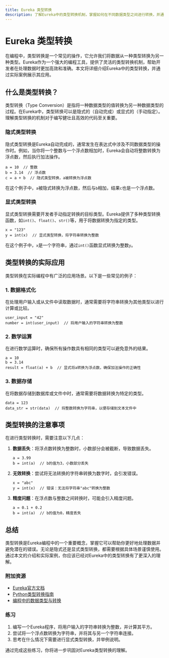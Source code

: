 ```yaml
---
title: Eureka 类型转换
description: 了解Eureka中的类型转换机制，掌握如何在不同数据类型之间进行转换，并通过实际案例加深理解。
---
```


# Eureka 类型转换

在编程中，类型转换是一个常见的操作，它允许我们将数据从一种类型转换为另一种类型。Eureka作为一个强大的编程工具，提供了灵活的类型转换机制，帮助开发者在处理数据时更加高效和准确。本文将详细介绍Eureka中的类型转换，并通过实际案例展示其应用。

## 什么是类型转换？

类型转换（Type Conversion）是指将一种数据类型的值转换为另一种数据类型的过程。在Eureka中，类型转换可以是隐式的（自动完成）或显式的（手动指定）。理解类型转换的机制对于编写健壮且高效的代码至关重要。

### 隐式类型转换

隐式类型转换是Eureka自动完成的，通常发生在表达式中涉及不同数据类型的操作时。例如，当你将一个整数与一个浮点数相加时，Eureka会自动将整数转换为浮点数，然后执行加法操作。

```eureka
a = 10  // 整数
b = 3.14  // 浮点数
c = a + b  // 隐式类型转换，a被转换为浮点数
```

在这个例子中，`a`被隐式转换为浮点数，然后与`b`相加，结果`c`也是一个浮点数。

### 显式类型转换

显式类型转换需要开发者手动指定转换的目标类型。Eureka提供了多种类型转换函数，如`int()`、`float()`、`str()`等，用于将数据转换为指定的类型。

```eureka
x = "123"
y = int(x)  // 显式类型转换，将字符串转换为整数
```

在这个例子中，`x`是一个字符串，通过`int()`函数显式转换为整数`y`。

## 类型转换的实际应用

类型转换在实际编程中有广泛的应用场景。以下是一些常见的例子：

### 1. 数据格式化

在处理用户输入或从文件中读取数据时，通常需要将字符串转换为其他类型以进行计算或比较。

```eureka
user_input = "42"
number = int(user_input)  // 将用户输入的字符串转换为整数
```

### 2. 数学运算

在进行数学运算时，确保所有操作数具有相同的类型可以避免意外的结果。

```eureka
a = 10
b = 3.14
result = float(a) + b  // 显式将a转换为浮点数，确保加法操作的正确性
```

### 3. 数据存储

在将数据存储到数据库或文件中时，通常需要将数据转换为特定的类型。

```eureka
data = 123
data_str = str(data)  // 将整数转换为字符串，以便存储到文本文件中
```

## 类型转换的注意事项

在进行类型转换时，需要注意以下几点：

1. **数据丢失**：将浮点数转换为整数时，小数部分会被截断，导致数据丢失。
   
   ```eureka
   a = 3.99
   b = int(a)  // b的值为3，小数部分丢失
   ```

2. **无效转换**：尝试将无法转换的字符串转换为数字时，会引发错误。

   ```eureka
   x = "abc"
   y = int(x)  // 错误：无法将字符串"abc"转换为整数
   ```

3. **精度问题**：在浮点数与整数之间转换时，可能会引入精度问题。

   ```eureka
   a = 0.1 + 0.2
   b = int(a)  // b的值为0，精度丢失
   ```

## 总结

类型转换是Eureka编程中的一个重要概念，掌握它可以帮助你更好地处理数据并避免潜在的错误。无论是隐式还是显式类型转换，都需要根据具体场景谨慎使用。通过本文的介绍和实际案例，你应该已经对Eureka中的类型转换有了更深入的理解。

### 附加资源

- [Eureka官方文档](https://eureka-docs.example.com)
- [Python类型转换指南](https://python-docs.example.com/type-conversion)
- [编程中的数据类型与转换](https://programming-concepts.example.com/data-types)

### 练习

1. 编写一个Eureka程序，将用户输入的字符串转换为整数，并计算其平方。
2. 尝试将一个浮点数转换为字符串，并将其与另一个字符串连接。
3. 思考在什么情况下需要进行显式类型转换，并举例说明。

通过完成这些练习，你将进一步巩固对Eureka类型转换的理解。